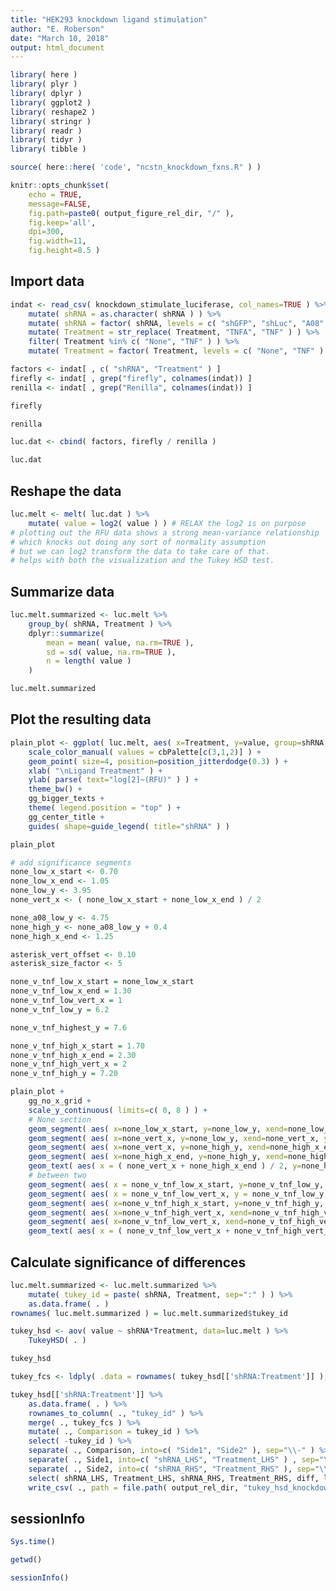 ```yaml
---
title: "HEK293 knockdown ligand stimulation"
author: "E. Roberson"
date: "March 10, 2018"
output: html_document
---
```


```r
library( here )
library( plyr )
library( dplyr )
library( ggplot2 )
library( reshape2 )
library( stringr )
library( readr )
library( tidyr )
library( tibble )
```

```r
source( here::here( 'code', "ncstn_knockdown_fxns.R" ) )
```

```r
knitr::opts_chunk$set(
	echo = TRUE,
	message=FALSE,
	fig.path=paste0( output_figure_rel_dir, "/" ),
	fig.keep='all',
	dpi=300,
	fig.width=11,
	fig.height=8.5 )
```

## Import data
```r
indat <- read_csv( knockdown_stimulate_luciferase, col_names=TRUE ) %>%
	mutate( shRNA = as.character( shRNA ) ) %>%
	mutate( shRNA = factor( shRNA, levels = c( "shGFP", "shLuc", "A08" ) ) ) %>%
	mutate( Treatment = str_replace( Treatment, "TNFA", "TNF" ) ) %>%
	filter( Treatment %in% c( "None", "TNF" ) ) %>%
	mutate( Treatment = factor( Treatment, levels = c( "None", "TNF" ) ) )

factors <- indat[ , c( "shRNA", "Treatment" ) ]
firefly <- indat[ , grep("firefly", colnames(indat)) ]
renilla <- indat[ , grep("Renilla", colnames(indat)) ]

firefly

renilla

luc.dat <- cbind( factors, firefly / renilla )

luc.dat
```

## Reshape the data

```r
luc.melt <- melt( luc.dat ) %>%
	mutate( value = log2( value ) ) # RELAX the log2 is on purpose
# plotting out the RFU data shows a strong mean-variance relationship
# which knocks out doing any sort of normality assumption
# but we can log2 transform the data to take care of that.
# helps with both the visualization and the Tukey HSD test.
```

## Summarize data
```r
luc.melt.summarized <- luc.melt %>%
	group_by( shRNA, Treatment ) %>%
	dplyr::summarize(
		mean = mean( value, na.rm=TRUE ),
		sd = sd( value, na.rm=TRUE ),
		n = length( value )
	)

luc.melt.summarized
```

## Plot the resulting data
```r
plain_plot <- ggplot( luc.melt, aes( x=Treatment, y=value, group=shRNA, shape=shRNA, colour=shRNA ) ) +
	scale_color_manual( values = cbPalette[c(3,1,2)] ) +
	geom_point( size=4, position=position_jitterdodge(0.3) ) +
	xlab( "\nLigand Treatment" ) +
	ylab( parse( text="log[2]~(RFU)" ) ) +
	theme_bw() +
	gg_bigger_texts +
	theme( legend.position = "top" ) +
	gg_center_title +
	guides( shape=guide_legend( title="shRNA" ) )

plain_plot

# add significance segments
none_low_x_start <- 0.70
none_low_x_end <- 1.05
none_low_y <- 3.95
none_vert_x <- ( none_low_x_start + none_low_x_end ) / 2

none_a08_low_y <- 4.75
none_high_y <- none_a08_low_y + 0.4
none_high_x_end <- 1.25

asterisk_vert_offset <- 0.10
asterisk_size_factor <- 5

none_v_tnf_low_x_start = none_low_x_start
none_v_tnf_low_x_end = 1.30
none_v_tnf_low_vert_x = 1
none_v_tnf_low_y = 6.2

none_v_tnf_highest_y = 7.6

none_v_tnf_high_x_start = 1.70
none_v_tnf_high_x_end = 2.30
none_v_tnf_high_vert_x = 2
none_v_tnf_high_y = 7.20

plain_plot +
	gg_no_x_grid +
	scale_y_continuous( limits=c( 0, 8 ) ) +
	# None section
	geom_segment( aes( x=none_low_x_start, y=none_low_y, xend=none_low_x_end, yend=none_low_y ), colour="black" ) +
	geom_segment( aes( x=none_vert_x, y=none_low_y, xend=none_vert_x, yend=none_high_y ), colour="black" ) +
	geom_segment( aes( x=none_vert_x, y=none_high_y, xend=none_high_x_end, yend=none_high_y ), colour="black" ) +
	geom_segment( aes( x=none_high_x_end, y=none_high_y, xend=none_high_x_end, yend=none_a08_low_y ), colour="black" ) +
	geom_text( aes( x = ( none_vert_x + none_high_x_end ) / 2, y=none_high_y+asterisk_vert_offset ), label = "*", colour="black", size=asterisk_size_factor, hjust=0.5 ) +
	# between two
	geom_segment( aes( x = none_v_tnf_low_x_start, y=none_v_tnf_low_y, xend=none_v_tnf_low_x_end, yend = none_v_tnf_low_y ), colour="black" ) +
	geom_segment( aes( x = none_v_tnf_low_vert_x, y = none_v_tnf_low_y, xend=none_v_tnf_low_vert_x, yend = none_v_tnf_highest_y ), colour="black" ) +
	geom_segment( aes( x=none_v_tnf_high_x_start, y=none_v_tnf_high_y, xend=none_v_tnf_high_x_end, yend=none_v_tnf_high_y ), colour="black" ) +
	geom_segment( aes( x=none_v_tnf_high_vert_x, xend=none_v_tnf_high_vert_x, y=none_v_tnf_high_y, yend = none_v_tnf_highest_y ), colour="black" ) +
	geom_segment( aes( x=none_v_tnf_low_vert_x, xend=none_v_tnf_high_vert_x, y=none_v_tnf_highest_y, yend=none_v_tnf_highest_y ), colour="black" ) +
	geom_text( aes( x = ( none_v_tnf_low_vert_x + none_v_tnf_high_vert_x ) / 2, y=none_v_tnf_highest_y+asterisk_vert_offset ), label = "*", colour="black", size=asterisk_size_factor, hjust=0.5 ) 
```

## Calculate significance of differences
```r
luc.melt.summarized <- luc.melt.summarized %>%
	mutate( tukey_id = paste( shRNA, Treatment, sep=":" ) ) %>%
	as.data.frame( . )
rownames( luc.melt.summarized ) = luc.melt.summarized$tukey_id
```

```r
tukey_hsd <- aov( value ~ shRNA*Treatment, data=luc.melt ) %>%
	TukeyHSD( . )

tukey_hsd

tukey_fcs <- ldply( .data = rownames( tukey_hsd[['shRNA:Treatment']] ), .fun = luciferase_foldchange, luc.melt.summarized )

tukey_hsd[['shRNA:Treatment']] %>%
	as.data.frame( . ) %>%
	rownames_to_column( ., "tukey_id" ) %>%
	merge( ., tukey_fcs ) %>%
	mutate( ., Comparison = tukey_id ) %>%
	select( -tukey_id ) %>%
	separate( ., Comparison, into=c( "Side1", "Side2" ), sep="\\-" ) %>%
	separate( ., Side1, into=c( "shRNA_LHS", "Treatment_LHS" ) , sep="\\:" ) %>%
	separate( ., Side2, into=c( "shRNA_RHS", "Treatment_RHS" ), sep="\\:" ) %>%
	select( shRNA_LHS, Treatment_LHS, shRNA_RHS, Treatment_RHS, diff, lwr, upr, `p adj`, Foldchange_mean, Foldchange_sd ) %>%
	write_csv( ., path = file.path( output_rel_dir, "tukey_hsd_knockdown_luciferase.csv" ) )
```

## sessionInfo
```r
Sys.time()

getwd()

sessionInfo()
```
